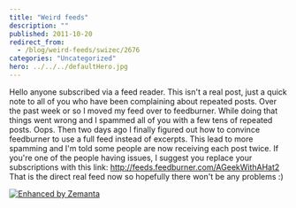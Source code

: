 ```yaml
---
title: "Weird feeds"
description: ""
published: 2011-10-20
redirect_from:
  - /blog/weird-feeds/swizec/2676
categories: "Uncategorized"
hero: ../../../defaultHero.jpg
---
```


Hello anyone subscribed via a feed reader. This isn't a real post, just a quick note to all of you who have been complaining about repeated posts. Over the past week or so I moved my feed over to feedburner. While doing that things went wrong and I spammed all of you with a few tens of repeated posts. Oops. Then two days ago I finally figured out how to convince feedburner to use a full feed instead of excerpts. This lead to more spamming and I'm told some people are now receiving each post twice. If you're one of the people having issues, I suggest you replace your subscriptions with this link: <http://feeds.feedburner.com/AGeekWithAHat2> That is the direct real feed now so hopefully there won't be any problems :)

[![Enhanced by Zemanta](http://img.zemanta.com/zemified_e.png?x-id=d3d3bab9-b81c-4c55-9315-290b360817ad)](http://www.zemanta.com/ "Enhanced by Zemanta")
